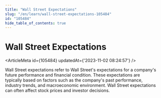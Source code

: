 ```yaml
---
title: "Wall Street Expectations"
slug: "/en/learn/wall-street-expectations-105484"
id: "105484"
hide_table_of_contents: true
---
```



# Wall Street Expectations

<ArticleMeta id={105484} updatedAt={'2023-11-02 08:24:57'} />
<div className='border-solid border-b border-t-0 my-4 border-[var(--ifm-color-gray-300)]' />

Wall Street expectations refer to Wall Street's expectations for a company's future performance and financial condition. These expectations are typically based on factors such as the company's past performance, industry trends, and macroeconomic environment. Wall Street expectations can often affect stock prices and investor decisions.
